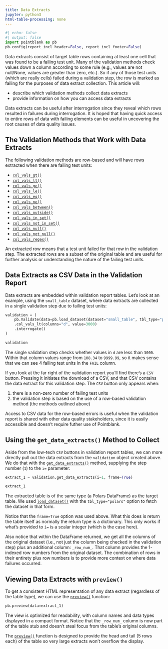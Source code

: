 ```yaml
---
title: Data Extracts
jupyter: python3
html-table-processing: none
---
```


```python
#| echo: false
#| output: false
import pointblank as pb
pb.config(report_incl_header=False, report_incl_footer=False)
```

Data extracts consist of target table rows containing at least one cell that was found to be a
failing test unit. Many of the validation methods check values down a column according to some rule
(e.g., values are not null/None, values are greater than zero, etc.). So if any of those test units
(which are really cells) failed during a validation step, the row is marked as failing for the
purposes of data extract collection. This article will:

- describe which validation methods collect data extracts
- provide information on how you can access data extracts

Data extracts can be useful after interrogation since they reveal which rows resulted in failures
during interrogation. It is hoped that having quick access to entire rows of data with failing
elements can be useful in uncovering the root causes of data quality issues.

## The Validation Methods that Work with Data Extracts

The following validation methods are row-based and will have rows extracted when there are failing
test units:

- [`col_vals_gt()`](https://posit-dev.github.io/pointblank/reference/Validate.col_vals_gt.html)
- [`col_vals_lt()`](https://posit-dev.github.io/pointblank/reference/Validate.col_vals_lt.html)
- [`col_vals_ge()`](https://posit-dev.github.io/pointblank/reference/Validate.col_vals_ge.html)
- [`col_vals_le()`](https://posit-dev.github.io/pointblank/reference/Validate.col_vals_le.html)
- [`col_vals_eq()`](https://posit-dev.github.io/pointblank/reference/Validate.col_vals_eq.html)
- [`col_vals_ne()`](https://posit-dev.github.io/pointblank/reference/Validate.col_vals_ne.html)
- [`col_vals_between()`](https://posit-dev.github.io/pointblank/reference/Validate.col_vals_between.html)
- [`col_vals_outside()`](https://posit-dev.github.io/pointblank/reference/Validate.col_vals_outside.html)
- [`col_vals_in_set()`](https://posit-dev.github.io/pointblank/reference/Validate.col_vals_in_set.html)
- [`col_vals_not_in_set()`](https://posit-dev.github.io/pointblank/reference/Validate.col_vals_not_in_set.html)
- [`col_vals_null()`](https://posit-dev.github.io/pointblank/reference/Validate.col_vals_null.html)
- [`col_vals_not_null()`](https://posit-dev.github.io/pointblank/reference/Validate.col_vals_not_null.html)
- [`col_vals_regex()`](https://posit-dev.github.io/pointblank/reference/Validate.col_vals_regex.html)

An extracted row means that a test unit failed for that row in the validation step. The extracted
rows are a subset of the original table and are useful for further analysis or understanding
the nature of the failing test units.

## Data Extracts as CSV Data in the Validation Report

Data extracts are embedded within validation report tables. Let's look at an example, using the
`small_table` dataset, where data extracts are collected in a single validation step due to failing
test units:

```python
validation = (
    pb.Validate(data=pb.load_dataset(dataset="small_table", tbl_type="polars"))
    .col_vals_lt(columns="d", value=3000)
    .interrogate()
)

validation
```

The single validation step checks whether values in `d` are less than `3000`. Within that column
values range from `108.34` to `9999.99`, so it makes sense that we can see 4 failing test units
in the `FAIL` column.

If you look at the far right of the validation report you'll find there's a `CSV` button. Pressing
it initiates the download of a CSV, and that CSV contains the data extract for this validation step.
The `CSV` button only appears when:

1. there is a non-zero number of failing test units
2. the validation step is based on the use of a row-based validation method (the methods outlined
above)

Access to CSV data for the row-based errors is useful when the validation report is shared with
other data quality stakeholders, since it is easily accessible and doesn't require futher use of
Pointblank.

## Using the `get_data_extracts()` Method to Collect

Aside from the low-tech `CSV` buttons in validation report tables, we can more directly pull out the
data extracts from the `validation` object created above. We do that with the
[`get_data_extracts()`](https://posit-dev.github.io/pointblank/reference/Validate.get_data_extracts.html)
method, supplying the step number (`1`) to the `i=` parameter:

```python
extract_1 = validation.get_data_extracts(i=1, frame=True)

extract_1
```

The extracted table is of the same type (a Polars DataFrame) as the target table. We used
[`load_dataset()`](https://posit-dev.github.io/pointblank/reference/load_dataset.html) with the
`tbl_type="polars"` option to fetch the dataset in that form.

Notice that the `frame=True` option was used above. What this does is return the table itself as
normally the return type is a dictionary. This only works if what's provided to `i=` is a scalar
integer (which is the case here).

Also notice that within the DataFrame returned, we get all the columns of the original dataset
(i.e., not just the column being checked in the validation step) plus an additional column:
`_row_num_`. That column provides the 1-indexed row numbers from the original dataset. The
combination of rows in their entirety plus row numbers is to provide more context on where data
failures occurred.

## Viewing Data Extracts with `preview()`

To get a consistent HTML representation of any data extract (regardless of the table type), we can
use the [`preview()`](https://posit-dev.github.io/pointblank/reference/preview.html) function:

```python
pb.preview(data=extract_1)
```

The view is optimized for readability, with column names and data types displayed in a compact
format. Notice that the `_row_num_` column is now part of the table stub and doesn't steal focus
from the table's original columns.

The [`preview()`](https://posit-dev.github.io/pointblank/reference/preview.html) function is
designed to provide the head and tail (5 rows each) of the table so very large extracts won't
overflow the display.


